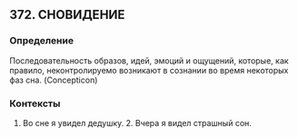 ## 372. СНОВИДЕНИЕ
### Определение
Последовательность образов, идей, эмоций и ощущений, которые, как правило, неконтролируемо возникают в сознании во время некоторых фаз сна. (Concepticon)

### Контексты
1. Во сне я увидел дедушку. 2. Вчера я видел страшный сон.

